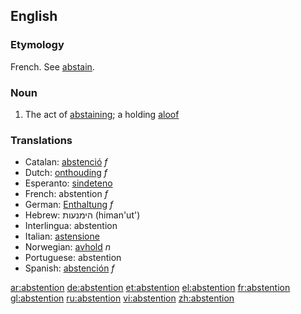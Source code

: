 ==English==
===Etymology===
French.  See [[abstain]].
===Noun===
#The act of [[abstaining]]; a holding [[aloof]]

===Translations===
*Catalan: [[abstenció]] ''f''
*Dutch: [[onthouding]] ''f''
*Esperanto: [[sindeteno]]
*French: abstention ''f''
*German: [[Enthaltung]] ''f''
*Hebrew: הימנעות (himan'ut')
*Interlingua: abstention
*Italian: [[astensione]]
*Norwegian: [[avhold]] ''n''
*Portuguese: abstention
*Spanish: [[abstención]] ''f''

[[ar:abstention]]
[[de:abstention]]
[[et:abstention]]
[[el:abstention]]
[[fr:abstention]]
[[gl:abstention]]
[[ru:abstention]]
[[vi:abstention]]
[[zh:abstention]]
